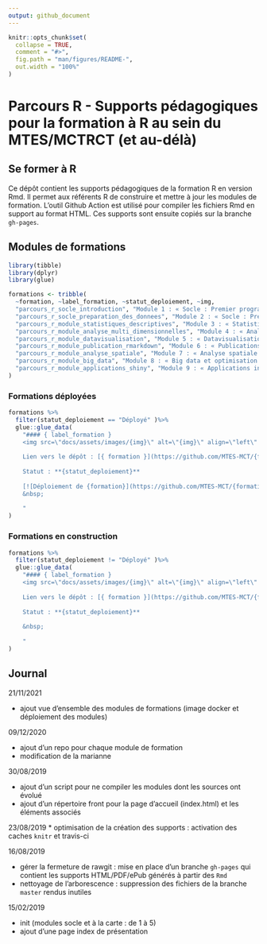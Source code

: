 ```yaml
---
output: github_document
---
```


<!-- README.md est généré à partir du README.Rmd. Merci d'éditer ce fichier. -->

```r
knitr::opts_chunk$set(
  collapse = TRUE,
  comment = "#>",
  fig.path = "man/figures/README-",
  out.width = "100%"
)
```

# Parcours R - Supports pédagogiques pour la formation à R au sein du MTES/MCTRCT (et au-délà)


<!-- badges: start -->
<!-- badges: end -->


## Se former à R

Ce dépôt contient les supports pédagogiques de la formation R en version Rmd. Il permet aux référents R de construire et mettre à jour les modules de formation. L'outil Github Action est utilisé pour compiler les fichiers Rmd en support au format HTML. Ces supports sont ensuite copiés sur la branche `gh-pages`.

## Modules de formations

```r
library(tibble)
library(dplyr)
library(glue)
```


```r

formations <- tribble(
  ~formation, ~label_formation, ~statut_deploiement, ~img,
  "parcours_r_socle_introduction", "Module 1 : « Socle : Premier programme en R »", "Déployé", "grenouille.jpg",
  "parcours_r_socle_preparation_des_donnees", "Module 2 : « Socle : Préparation des données »", "Déployé", "martin.jpg",
  "parcours_r_module_statistiques_descriptives", "Module 3 : « Statistiques descriptives »", "Déployé", "pollinisateur.jpg",
  "parcours_r_module_analyse_multi_dimensionnelles", "Module 4 : « Analyse des données multi-dimensionnelles »", "Déployé", "crabe.jpg",
  "parcours_r_module_datavisualisation", "Module 5 : « Datavisualisation : produire des graphiques, des cartes et des tableaux »", "Déployé", "renard.jpg",
  "parcours_r_module_publication_rmarkdown", "Module 6 : « Publications reproductibles avec RMarkdown »", "En construction", "vipere.jpg",
  "parcours_r_module_analyse_spatiale", "Module 7 : « Analyse spatiale »", "Déployé", "odonate.jpg",
  "parcours_r_module_big_data", "Module 8 : « Big data et optimisation du code »", "En construction", "papillon.jpg",
  "parcours_r_module_applications_shiny", "Module 9 : « Applications interactives avec Shiny »", "En construction", "Triaenodon_obesus.jpg"
)

```


### Formations déployées

```r

formations %>% 
  filter(statut_deploiement == "Déployé" )%>% 
  glue::glue_data(
    "#### { label_formation }
    <img src=\"docs/assets/images/{img}\" alt=\"{img}\" align=\"left\" style=\"width:100px;;margin:0 20px 20px 20px\"/>
    
    Lien vers le dépôt : [{ formation }](https://github.com/MTES-MCT/{formation})
    
    Statut : **{statut_deploiement}**
    
    [![Déploiement de {formation}](https://github.com/MTES-MCT/{formation}/actions/workflows/rstudio-image-build.yml/badge.svg)](https://github.com/MTES-MCT/{formation}/actions/workflows/rstudio-image-build.yml)
    &nbsp;
    
    "
)

```

### Formations en construction

```r

formations %>% 
  filter(statut_deploiement != "Déployé" )%>% 
  glue::glue_data(
    "#### { label_formation }
    <img src=\"docs/assets/images/{img}\" alt=\"{img}\" align=\"left\" style=\"width:100px;;margin:0 20px 20px 20px\"/>
    
    Lien vers le dépôt : [{ formation }](https://github.com/MTES-MCT/{formation})
    
    Statut : **{statut_deploiement}**
    
    &nbsp;
    
    "
)

```



## Journal

21/11/2021

* ajout vue d'ensemble des modules de formations (image docker et déploiement des modules)

09/12/2020

* ajout d'un repo pour chaque module de formation
* modification de la marianne

30/08/2019

* ajout d'un script pour ne compiler les modules dont les sources ont évolué
* ajout d'un répertoire front pour la page d'accueil (index.html) et les éléments associés

23/08/2019
* optimisation de la création des supports : activation des caches `knitr` et travis-ci

16/08/2019

* gérer la fermeture de rawgit : mise en place d'un branche `gh-pages` qui contient les supports HTML/PDF/ePub générés à partir des `Rmd`
* nettoyage de l'arborescence : suppression des fichiers de la branche `master` rendus inutiles

15/02/2019

* init (modules socle et à la carte : de 1 à 5)
* ajout d'une page index de présentation


